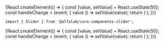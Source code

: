 


<Meta
    title='Компоненты'
    component={Slider}
/>


<!-- Canvas -->

<Story name='Slider'>
    {React.createElement(() => {
        const [value, setValue] = React.useState(50);
        const handleChange = (event, { value }) => setValue(value);
        return (
            <Slider
                value={value}
                onChange={handleChange}
                min={number('min', 0)}
                max={number('max', 100)}
                step={number('step', 1)}
            />
        );
    })}
</Story>


<!-- Docs -->

<ComponentHeader
    name='Slider'
    version={version}
    package='@alfalab/core-components-slider'
    stage={1}
    design='https://www.figma.com/file/hqSP3L6qu8UcL3sf18Su1M/Web-Components?node-id=11780%3A5392'
/>

```tsx
import { Slider } from '@alfalab/core-components-slider';
```

<Preview>
{React.createElement(() => {
    const [value, setValue] = React.useState(50);
    const handleChange = (event, { value }) => setValue(value);
    return (
        <Slider value={value} onChange={handleChange} />
    );
})}
</Preview>

<Props of={Slider} />
